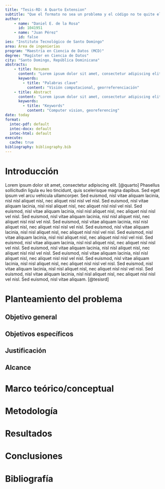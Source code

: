 ---
title: "Tesis-RD: A Quarto Extension"
subtitle: "Que el formato no sea un problema y el código no te quite el sueño"
author: 
    - name: "Daniel E. de la Rosa"
      id: 1041951
    - name: "Juan Pérez"
      id: false
ies: "Instituto Tecnológico de Santo Domingo"
area: Área de ingenierías
program: "Maestría en Ciencia de Datos (MCD)"
degree: "Magíster en Ciencia de Datos"
city: "Santo Domingo, República Dominicana"
abstracts:
    - title: Resumen
      content: "Lorem ipsum dolor sit amet, consectetur adipiscing elit. Phasellus sollicitudin ligula eu leo tincidunt, quis scelerisque magna dapibus. Sed eget ipsum vel arcu vehicula ullamcorper"
      keywords:
        - title: "Palabras clave"
          content: "Visión computacional, georreferenciación"
    - title: Abstract
      content: "Lorem ipsum dolor sit amet, consectetur adipiscing elit. Phasellus sollicitudin ligula eu leo tincidunt, quis scelerisque magna dapibus. Sed eget ipsum vel arcu vehicula ullamcorper"
      keywords:
        - title: "Keywords"
          content: "Computer vision, georeferencing"
date: today
format:
  intec-pdf: default
  intec-docx: default
  intec-html: default
execute: 
  cache: true
bibliography: bibliography.bib
---



# Introducción

Lorem ipsum dolor sit amet, consectetur adipiscing elit. [@quarto] Phasellus sollicitudin ligula eu leo tincidunt, quis scelerisque magna dapibus. Sed eget ipsum vel arcu vehicula ullamcorper. Sed euismod, nisl vitae aliquam lacinia, nisl nisl aliquet nisl, nec aliquet nisl nisl vel nisl. Sed euismod, nisl vitae aliquam lacinia, nisl nisl aliquet nisl, nec aliquet nisl nisl vel nisl. Sed euismod, nisl vitae aliquam lacinia, nisl nisl aliquet nisl, nec aliquet nisl nisl vel nisl. Sed euismod, nisl vitae aliquam lacinia, nisl nisl aliquet nisl, nec aliquet nisl nisl vel nisl. Sed euismod, nisl vitae aliquam lacinia, nisl nisl aliquet nisl, nec aliquet nisl nisl vel nisl. Sed euismod, nisl vitae aliquam lacinia, nisl nisl aliquet nisl, nec aliquet nisl nisl vel nisl. Sed euismod, nisl vitae aliquam lacinia, nisl nisl aliquet nisl, nec aliquet nisl nisl vel nisl. Sed euismod, nisl vitae aliquam lacinia, nisl nisl aliquet nisl, nec aliquet nisl nisl vel nisl. Sed euismod, nisl vitae aliquam lacinia, nisl nisl aliquet nisl, nec aliquet nisl nisl vel nisl. Sed euismod, nisl vitae aliquam lacinia, nisl nisl aliquet nisl, nec aliquet nisl nisl vel nisl. Sed euismod, nisl vitae aliquam lacinia, nisl nisl aliquet nisl, nec aliquet nisl nisl vel nisl. Sed euismod, nisl vitae aliquam lacinia, nisl nisl aliquet nisl, nec aliquet nisl nisl vel nisl. Sed euismod, nisl vitae aliquam lacinia, nisl nisl aliquet nisl, nec aliquet nisl nisl vel nisl. Sed euismod, nisl vitae aliquam. [@tesisrd]

# Planteamiento del problema

## Objetivo general

## Objetivos específicos

## Justificación

## Alcance 

# Marco teórico/conceptual

# Metodología

# Resultados

# Conclusiones

# Bibliografía {-}
